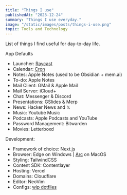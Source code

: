 ```yaml
---
title: "Things I use"
publishedAt: "2023-12-24"
summary: "Things I use everyday."
image: "/static/images/posts/things-i-use.png"
topic: Tools and Technology
---
```


List of things I find useful for day-to-day life.

App Defaults
- Launcher: [Raycast](https://raycast.com/)
- Calendar: [Cron](https://cron.com/)
- Notes: Apple Notes (used to be Obsidian + mem.ai)
- To-do: Apple Notes
- Mail Client: GMail & Apple Mail
- Mail Server: iCloud+
- Chat: Messenger & Discord
- Presentations: GSlides & Merp
- News: Hacker News and 𝕏
- Music: Youtube Music
- Podcasts: Apple Podcasts and YouTube
- Password Management: Bitwarden
- Movies: Letterboxd

Development:
- Framework of choice: Next.js
- Browser: Edge on Windows | [Arc](https://arc.net/) on MacOS
- Styling: TailwindCSS
- Content SDK: Contentlayer
- Hosting: Vercel
- Domains: Cloudflare
- Editor: NeoVim
- Configs: [wip dotfiles](https://github.com/arevalolance/dotfiles)

